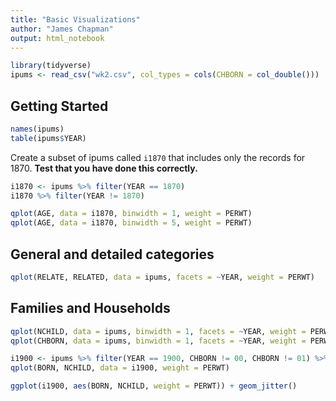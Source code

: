 ---
title: "Basic Visualizations"
author: "James Chapman"
output: html_notebook
---

```{r results = "hide"}
library(tidyverse)
ipums <- read_csv("wk2.csv", col_types = cols(CHBORN = col_double()))
```

## Getting Started
```{r}
names(ipums)
table(ipums$YEAR)
```

Create a subset of ipums called `i1870` that includes only the records for 1870. **Test that you have done this correctly.**
```{r}
i1870 <- ipums %>% filter(YEAR == 1870)
i1870 %>% filter(YEAR != 1870)
```
```{r}
qplot(AGE, data = i1870, binwidth = 1, weight = PERWT)
qplot(AGE, data = i1870, binwidth = 5, weight = PERWT)
```


## General and detailed categories

```{r}
qplot(RELATE, RELATED, data = ipums, facets = ~YEAR, weight = PERWT)
```

## Families and Households
```{r}
qplot(NCHILD, data = ipums, binwidth = 1, facets = ~YEAR, weight = PERWT)
qplot(CHBORN, data = ipums, binwidth = 1, facets = ~YEAR, weight = PERWT)
```
```{r}
i1900 <- ipums %>% filter(YEAR == 1900, CHBORN != 00, CHBORN != 01) %>% mutate(BORN = CHBORN - 1)
qplot(BORN, NCHILD, data = i1900, weight = PERWT)
```
```{r}
ggplot(i1900, aes(BORN, NCHILD, weight = PERWT)) + geom_jitter()
```


